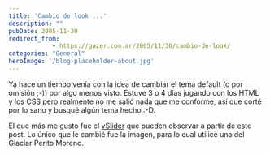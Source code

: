 ```yaml
---
title: 'Cambio de look ...'
description: ""
pubDate: 2005-11-30
redirect_from: 
            - https://gazer.com.ar/2005/11/30/cambio-de-look/
categories: "General"
heroImage: '/blog-placeholder-about.jpg'
---
```

Ya hace un tiempo venía con la idea de cambiar el tema default (o por omisión ;-)) por algo menos visto. Estuve 3 o 4 días jugando con los HTML y los CSS pero realmente no me salió nada que me conforme, así que corté por lo sano y busqué algún tema hecho :-D.

El que más me gusto fue el [vSlider](http://irui.ac/cool-stuff/vslider) que pueden observar a partir de este post. Lo único que le cambié fue la imagen, para lo cual utilicé una del Glaciar Perito Moreno.
